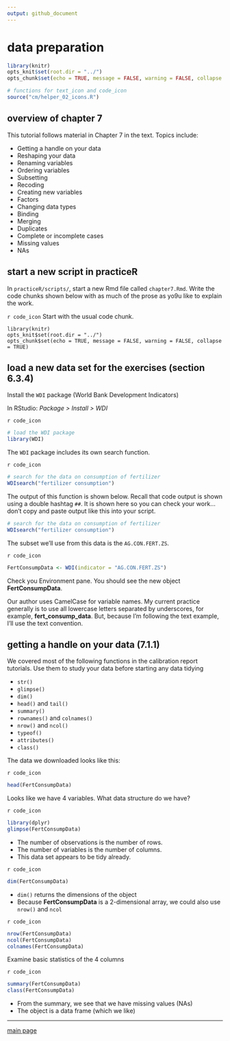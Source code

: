 ```yaml
---
output: github_document
--- 
```


# data preparation

```r
library(knitr)
opts_knit$set(root.dir = "../")
opts_chunk$set(echo = TRUE, message = FALSE, warning = FALSE, collapse = FALSE)
```

```r
# functions for text_icon and code_icon
source("cm/helper_02_icons.R")
```


## overview of chapter 7 

This tutorial follows material in Chapter 7 in the text. Topics include: 

- Getting a handle on your data
- Reshaping your data 
- Renaming variables 
- Ordering variables 
- Subsetting 
- Recoding 
- Creating new variables 
- Factors 
- Changing data types 
- Binding 
- Merging 
- Duplicates 
- Complete or incomplete cases 
- Missing values 
- NAs 



## start a new script in practiceR 

In `practiceR/scripts/`, start a new Rmd file called `chapter7.Rmd`. Write the code chunks shown below with as much of the prose as yo9u like  to explain the work. 

`r code_icon` Start with the usual code chunk. 

```
library(knitr)
opts_knit$set(root.dir = "../")
opts_chunk$set(echo = TRUE, message = FALSE, warning = FALSE, collapse = TRUE)
```




## load a new data set for the exercises (section 6.3.4)

Install the `WDI` package (World Bank Development Indicators) 

In RStudio: *Package > Install > WDI* 

`r code_icon` 

```r
# load the WDI package 
library(WDI)
```

The `WDI` package includes its own search function.  

`r code_icon` 

```r
# search for the data on consumption of fertilizer
WDIsearch("fertilizer consumption") 
```

The output of this function is shown below. Recall that code output is shown using a double hashtag `##`. It is shown here so you can check your work...don't copy and paste output like this into your script. 

```r
# search for the data on consumption of fertilizer
WDIsearch("fertilizer consumption")
```

The subset we'll use from this data is the `AG.CON.FERT.ZS`. 

`r code_icon`

```r
FertConsumpData <- WDI(indicator = "AG.CON.FERT.ZS")
```


Check you Environment pane. You should see the new object **FertConsumpData**. 

Our author uses CamelCase for variable names. My current practice generally is to use all lowercase letters separated by underscores, for example, **fert_consump_data**. But, because I'm following the text example, I'll use the text convention.  

## getting a handle on your data (7.1.1)

We covered most of the following functions in the calibration report tutorials. Use them to study your data before starting any data tidying 

- `str()` 
- `glimpse()` 
- `dim()` 
- `head()` and `tail()` 
- `summary()` 
- `rownames()` and `colnames()` 
- `nrow()` and `ncol()` 
- `typeof()` 
- `attributes()` 
- `class()` 

The data we downloaded looks like this: 

`r code_icon` 

```r
head(FertConsumpData)
```

Looks like we have 4 variables. What data structure do we have? 

`r code_icon` 

```r
library(dplyr)
glimpse(FertConsumpData)
```

- The number of observations is the number of rows. 
- The number of variables is the number of columns. 
- This data set appears to be tidy already. 

`r code_icon` 

```r
dim(FertConsumpData)
```

- `dim()` returns the dimensions of the object 
- Because **FertConsumpData** is a 2-dimensional array, we could also use `nrow()` and `ncol`

`r code_icon` 

```r
nrow(FertConsumpData)
ncol(FertConsumpData)
colnames(FertConsumpData)
```

Examine basic statistics of the 4 columns 

`r code_icon` 

```r
summary(FertConsumpData)
class(FertConsumpData)
```

- From the summary, we see that we have missing values (NAs)
- The object is a data frame (which we like)  


--- 
[main page](../README.md)
